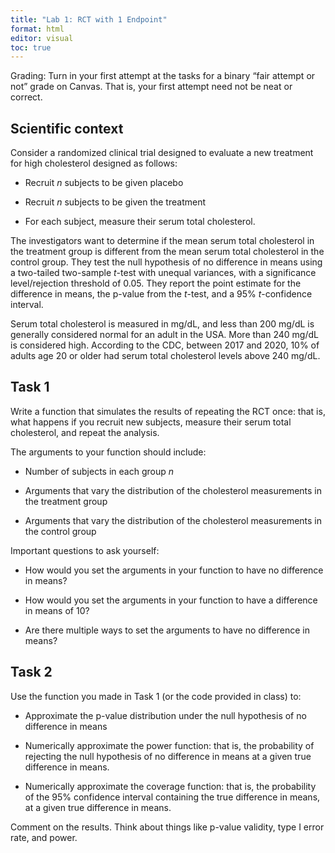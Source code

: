 ```yaml
---
title: "Lab 1: RCT with 1 Endpoint"
format: html
editor: visual
toc: true
---
```


Grading: Turn in your first attempt at the tasks for a binary "fair attempt or not" grade on Canvas. That is, your first attempt need not be neat or correct.

## Scientific context

Consider a randomized clinical trial designed to evaluate a new treatment for high cholesterol designed as follows:

-   Recruit $n$ subjects to be given placebo

-   Recruit $n$ subjects to be given the treatment

-   For each subject, measure their serum total cholesterol.

The investigators want to determine if the mean serum total cholesterol in the treatment group is different from the mean serum total cholesterol in the control group. They test the null hypothesis of no difference in means using a two-tailed two-sample $t$-test with unequal variances, with a significance level/rejection threshold of $0.05$. They report the point estimate for the difference in means, the p-value from the $t$-test, and a 95% $t$-confidence interval.

Serum total cholesterol is measured in mg/dL, and less than 200 mg/dL is generally considered normal for an adult in the USA. More than 240 mg/dL is considered high. According to the CDC, between 2017 and 2020, 10% of adults age 20 or older had serum total cholesterol levels above 240 mg/dL.

## Task 1

Write a function that simulates the results of repeating the RCT once: that is, what happens if you recruit new subjects, measure their serum total cholesterol, and repeat the analysis.

The arguments to your function should include:

-   Number of subjects in each group $n$

-   Arguments that vary the distribution of the cholesterol measurements in the treatment group

-   Arguments that vary the distribution of the cholesterol measurements in the control group

Important questions to ask yourself:

-   How would you set the arguments in your function to have no difference in means?

-   How would you set the arguments in your function to have a difference in means of 10?

-   Are there multiple ways to set the arguments to have no difference in means?

## Task 2

Use the function you made in Task 1 (or the code provided in class) to:

-   Approximate the p-value distribution under the null hypothesis of no difference in means

-   Numerically approximate the power function: that is, the probability of rejecting the null hypothesis of no difference in means at a given true difference in means.

-   Numerically approximate the coverage function: that is, the probability of the 95% confidence interval containing the true difference in means, at a given true difference in means.

Comment on the results. Think about things like p-value validity, type I error rate, and power.
